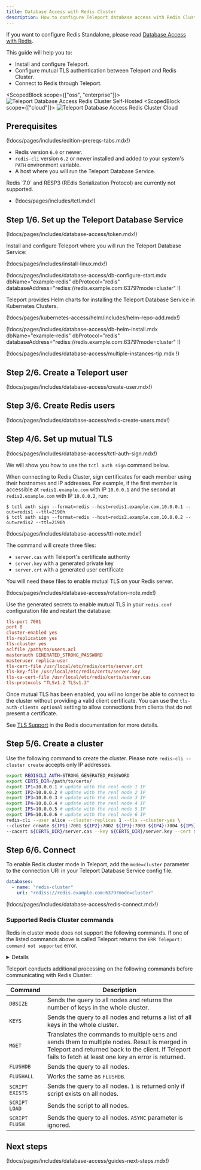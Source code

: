 ```yaml
---
title: Database Access with Redis Cluster
description: How to configure Teleport database access with Redis Cluster.
---
```


If you want to configure Redis Standalone, please read [Database Access with Redis](redis.mdx).

This guide will help you to:

- Install and configure Teleport.
- Configure mutual TLS authentication between Teleport and Redis Cluster.
- Connect to Redis through Teleport.

<ScopedBlock scope={["oss", "enterprise"]}>
![Teleport Database Access Redis Cluster Self-Hosted](../../../img/database-access/guides/rediscluster_selfhosted.png)
</ScopedBlock>
<ScopedBlock scope={["cloud"]}>
![Teleport Database Access Redis Cluster Cloud](../../../img/database-access/guides/rediscluster_cloud.png)
</ScopedBlock>

## Prerequisites

(!docs/pages/includes/edition-prereqs-tabs.mdx!)

- Redis version `6.0` or newer.
- `redis-cli` version `6.2` or newer installed and added to your system's `PATH` environment variable.
- A host where you will run the Teleport Database Service.

<Admonition type="note" title="Note">
  Redis `7.0` and RESP3 (REdis Serialization Protocol) are currently not supported.
</Admonition>

- (!docs/pages/includes/tctl.mdx!)

## Step 1/6. Set up the Teleport Database Service

(!docs/pages/includes/database-access/token.mdx!)

Install and configure Teleport where you will run the Teleport Database Service:

<Tabs>
<TabItem label="Linux Server">

(!docs/pages/includes/install-linux.mdx!)

(!docs/pages/includes/database-access/db-configure-start.mdx dbName="example-redis" dbProtocol="redis" databaseAddress="rediss://redis.example.com:6379?mode=cluster" !)

</TabItem>
<TabItem label="Kubernetes Cluster">
  Teleport provides Helm charts for installing the Teleport Database Service in Kubernetes Clusters.

  (!docs/pages/kubernetes-access/helm/includes/helm-repo-add.mdx!)

  (!docs/pages/includes/database-access/db-helm-install.mdx dbName="example-redis" dbProtocol="redis" databaseAddress="rediss://redis.example.com:6379?mode=cluster" !)
</TabItem>
</Tabs>

(!docs/pages/includes/database-access/multiple-instances-tip.mdx !)

## Step 2/6. Create a Teleport user

(!docs/pages/includes/database-access/create-user.mdx!)

## Step 3/6. Create Redis users

(!docs/pages/includes/database-access/redis-create-users.mdx!)

## Step 4/6. Set up mutual TLS

(!docs/pages/includes/database-access/tctl-auth-sign.mdx!)

We will show you how to use the `tctl auth sign` command below.

When connecting to Redis Cluster, sign certificates for each member
using their hostnames and IP addresses.
For example, if the first member is accessible at `redis1.example.com` with IP `10.0.0.1` and
the second at `redis2.example.com` with IP `10.0.0.2`, run:
```code
$ tctl auth sign --format=redis --host=redis1.example.com,10.0.0.1 --out=redis1 --ttl=2190h
$ tctl auth sign --format=redis --host=redis2.example.com,10.0.0.2 --out=redis2 --ttl=2190h
```

(!docs/pages/includes/database-access/ttl-note.mdx!)

The command will create three files:
- `server.cas` with Teleport's certificate authority
- `server.key` with a generated private key
- `server.crt` with a generated user certificate

You will need these files to enable mutual TLS on your Redis server.

(!docs/pages/includes/database-access/rotation-note.mdx!)

Use the generated secrets to enable mutual TLS in your `redis.conf` configuration
file and restart the database:

```ini
tls-port 7001
port 0
cluster-enabled yes
tls-replication yes
tls-cluster yes
aclfile /path/to/users.acl
masterauth GENERATED_STRONG_PASSWORD
masteruser replica-user
tls-cert-file /usr/local/etc/redis/certs/server.crt
tls-key-file /usr/local/etc/redis/certs/server.key
tls-ca-cert-file /usr/local/etc/redis/certs/server.cas
tls-protocols "TLSv1.2 TLSv1.3"
```

Once mutual TLS has been enabled, you will no longer be able to connect to
the cluster without providing a valid client certificate. You can use the
`tls-auth-clients optional` setting to allow connections
from clients that do not present a certificate.

See [TLS Support](https://redis.io/topics/encryption)
in the Redis documentation for more details.

## Step 5/6. Create a cluster

Use the following command to create the cluster. Please note `redis-cli --cluster create` accepts only IP addresses.
```sh
export REDISCLI_AUTH=STRONG_GENERATED_PASSWORD
export CERTS_DIR=/path/to/certs/
export IP1=10.0.0.1 # update with the real node 1 IP
export IP2=10.0.0.2 # update with the real node 2 IP
export IP3=10.0.0.3 # update with the real node 3 IP
export IP4=10.0.0.4 # update with the real node 4 IP
export IP5=10.0.0.5 # update with the real node 5 IP
export IP6=10.0.0.6 # update with the real node 6 IP
redis-cli --user alice --cluster-replicas 1 --tls --cluster-yes \
--cluster create ${IP1}:7001 ${IP2}:7002 ${IP3}:7003 ${IP4}:7004 ${IP5}:7005 ${IP6}:7006 \
--cacert ${CERTS_DIR}/server.cas --key ${CERTS_DIR}/server.key --cert ${CERTS_DIR}/server.crt
```

## Step 6/6. Connect

To enable Redis cluster mode in Teleport, add the `mode=cluster` parameter to the connection URI in
your Teleport Database Service config file.
```yaml
databases:
  - name: "redis-cluster"
    uri: "rediss://redis.example.com:6379?mode=cluster"
```

(!docs/pages/includes/database-access/redis-connect.mdx!)

### Supported Redis Cluster commands

Redis in cluster mode does not support the following commands. If one of the listed commands above is called Teleport
returns the <nobr>`ERR Teleport: command not supported`</nobr> error.

<Details title="Unsupported commands">
- `ACL`
- `ASKING`
- `CLIENT`
- `CLUSTER`
- `CONFIG`
- `DEBUG`
- `EXEC`
- `HELLO`
- `INFO`
- `LATENCY`
- `MEMORY`
- `MIGRATE`
- `MODULE`
- `MONITOR`
- `MULTI`
- `PFDEBUG`
- `PFSELFTEST`
- `PSUBSCRIBE`
- `PSYNC`
- `PUNSUBSCRIBE`
- `PUNSUBSCRIBE`
- `READONLY`
- `READWRITE`
- `REPLCONF`
- `REPLICAOF`
- `ROLE`
- `SCAN`
- `SCRIPT DEBUG`
- `SCRIPT KILL`
- `SHUTDOWN`
- `SLAVEOF`
- `SLOWLOG`
- `SSUBSCRIBE`
- `SUNSUBSCRIBE`
- `SYNC`
- `TIME`
- `WAIT`
- `WATCH`
</Details>

Teleport conducts additional processing on the following commands before 
communicating with Redis Cluster:

| Command         | Description                                                                        |
|-----------------|------------------------------------------------------------------------------------|
| `DBSIZE`        | Sends the query to all nodes and returns the number of keys in the whole cluster.  |
| `KEYS`          | Sends the query to all nodes and returns a list of all keys in the whole cluster.  |
| `MGET`          | Translates the commands to multiple `GET`s and sends them to multiple nodes. Result is merged in Teleport and returned back to the client. If Teleport fails to fetch at least one key an error is returned. |
| `FLUSHDB`       | Sends the query to all nodes.                                                      |
| `FLUSHALL`      | Works the same as `FLUSHDB`.                                                       |
| `SCRIPT EXISTS` | Sends the query to all nodes. `1` is returned only if script exists on all nodes.  |
| `SCRIPT LOAD`   | Sends the script to all nodes.                                                     |
| `SCRIPT FLUSH`  | Sends the query to all nodes. `ASYNC` parameter is ignored.                        |

## Next steps

(!docs/pages/includes/database-access/guides-next-steps.mdx!)
